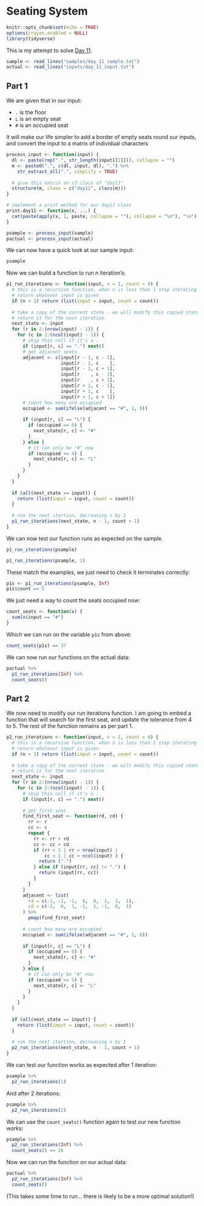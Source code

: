 # Seating System

```r
knitr::opts_chunk$set(echo = TRUE)
options(crayon.enabled = NULL)
library(tidyverse)
```

This is my attempt to solve [Day 11](https://adventofcode.com/2020/day/11).

```r
sample <- read_lines("samples/day_11_sample.txt")
actual <- read_lines("inputs/day_11_input.txt")
```

## Part 1

We are given that in our input:

- `.` is the floor
- `L` is an empty seat
- `#` is an occupied seat

It will make our life simpler to add a border of empty seats round our inputs, and convert the input to a matrix of
individual characters

```r
process_input <- function(input) {
  dl <- paste(rep(".", str_length(input[[1]])), collapse = "")
  m <- paste0(".", c(dl, input, dl), ".") %>%
    str_extract_all(".", simplify = TRUE)
  
  # give this matrix an s3 class of "day11"
  structure(m, class = c("day11", class(m)))
}

# implement a print method for our day11 class
print.day11 <- function(x, ...) {
  cat(paste(apply(x, 1, paste, collapse = ""), collapse = "\n"), "\n")
}

psample <- process_input(sample)
pactual <- process_input(actual)
```

We can now have a quick look at our sample input:

```r
psample
```

Now we can build a function to run n iteration's:

```r
p1_run_iterations <- function(input, n = 1, count = 0) {
  # this is a recursive function, when n is less than 1 stop iterating and
  # return whatever input is given
  if (n < 1) return (list(input = input, count = count))
  
  # take a copy of the current state - we will modify this copied state and
  # return it for the next iteration
  next_state <- input
  for (r in 2:(nrow(input) - 1)) {
    for (c in 2:(ncol(input) - 1)) {
      # skip this cell if it's a .
      if (input[r, c] == ".") next()
      # get adjacent seats
      adjacent <- c(input[r - 1, c - 1],
                    input[r - 1, c    ],
                    input[r - 1, c + 1],
                    input[r    , c - 1],
                    input[r    , c + 1],
                    input[r + 1, c - 1],
                    input[r + 1, c    ],
                    input[r + 1, c + 1])
      # count how many are occupied
      occupied <- sum(ifelse(adjacent == "#", 1, 0))
      
      if (input[r, c] == "L") {
        if (occupied == 0) {
          next_state[r, c] <- "#"
        }
      } else {
        # it can only be "#" now
        if (occupied >= 4) {
          next_state[r, c] <- "L"
        }
      }
    }
  }
  
  if (all(next_state == input)) {
    return (list(input = input, count = count))
  }
  
  # run the next itertion, decreasing n by 1
  p1_run_iterations(next_state, n - 1, count + 1)
}
```

We can now test our function runs as expected on the sample.

```r
p1_run_iterations(psample)
```

```r
p1_run_iterations(psample, 2)
```

These match the examples, we just need to check it terminates correctly:

```r
p1s <- p1_run_iterations(psample, Inf)
p1s$count == 5
```

We just need a way to count the seats occupied now:

```r
count_seats <- function(x) {
  sum(x$input == "#")
}
```

Which we can run on the variable `p1s` from above:

```r
count_seats(p1s) == 37
```

We can now run our functions on the actual data:

```r
pactual %>%
  p1_run_iterations(Inf) %>%
  count_seats()
```

## Part 2

We now need to modify our run iterations function. I am going to embed a function that will search for the first seat,
and update the tolerance from 4 to 5. The rest of the function remains as per part 1.

```r
p2_run_iterations <- function(input, n = 1, count = 0) {
  # this is a recursive function, when n is less than 1 stop iterating and
  # return whatever input is given
  if (n < 1) return (list(input = input, count = count))
  
  # take a copy of the current state - we will modify this copied state and
  # return it for the next iteration
  next_state <- input
  for (r in 2:(nrow(input) - 1)) {
    for (c in 2:(ncol(input) - 1)) {
      # skip this cell if it's a .
      if (input[r, c] == ".") next()
      
      # get first seat
      find_first_seat <- function(rd, cd) {
        rr <- r
        cc <- c
        repeat {
          rr <- rr + rd
          cc <- cc + cd
          if (rr < 1 | rr > nrow(input) |
              cc < 1 | cc > ncol(input) ) {
            return (".")
          } else if (input[rr, cc] != ".") {
            return (input[rr, cc])
          }
        }
      }
      adjacent <- list(
        rd = c(-1, -1, -1,  0,  0,  1,  1,  1),
        cd = c(-1,  0,  1, -1,  1, -1,  0,  1)
      ) %>%
        pmap(find_first_seat)
      
      # count how many are occupied
      occupied <- sum(ifelse(adjacent == "#", 1, 0))
      
      if (input[r, c] == "L") {
        if (occupied == 0) {
          next_state[r, c] <- "#"
        }
      } else {
        # it can only be "#" now
        if (occupied >= 5) {
          next_state[r, c] <- "L"
        }
      }
    }
  }
  
  if (all(next_state == input)) {
    return (list(input = input, count = count))
  }
  
  # run the next itertion, decreasing n by 1
  p2_run_iterations(next_state, n - 1, count + 1)
}
```

We can test our function works as expected after 1 iteration:

```r
psample %>%
  p2_run_iterations(1) 
```

And after 2 iterations:

```r
psample %>%
  p2_run_iterations(2) 
```

We can use the `count_seats()` function again to test our new function works:

```r
psample %>%
  p2_run_iterations(Inf) %>%
  count_seats() == 26
```

Now we can run the function on our actual data:

```r
pactual %>%
  p2_run_iterations(Inf) %>%
  count_seats()
```

(This takes some time to run... there is likely to be a more optimal solution!)
